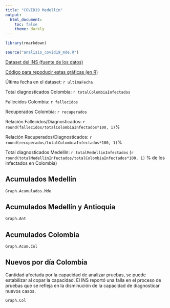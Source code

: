 ```yaml
---
title: "COVID19 Medellín"
output:
  html_document:
    toc: false
    theme: darkly
---
```


```r
library(rmarkdown)

source("analisis_covid19_mde.R")
```
[Dataset del INS (fuente de los datos)](https://infogram.com/api/live/flex/bc384047-e71c-47d9-b606-1eb6a29962e3/664bc407-2569-4ab8-b7fb-9deb668ddb7a)

[Código para repoducir estas gráficas (en R)](https://github.com/daquina-io/covid19_mde)

Última fecha en el dataset: `r ultimaFecha`

Total diagnosticados Colombia: `r totalColombiaInfectados`

<p class="text-danger"> Fallecidos Colombia: `r fallecidos`</p>

<p class="text-info">Recuperados Colombia: `r recuperados`</p>

Relación Fallecidos/Diagnosticados: `r round(fallecidos/totalColombiaInfectados*100, 1)`%

Relación Recuperados/Diagnosticados: `r round(recuperados/totalColombiaInfectados*100, 1)`%

Total diagnosticados Medellín: `r totalMedellinInfectados` (`r round(totalMedellinInfectados/totalColombiaInfectados*100, 1)` % de los infectados en Colombia)

## Acumulados Medellín
```r
Graph.Acumulados.Mde
```

## Acumulados  Medellín y Antioquia
```r
Graph.Ant
```

## Acumulados Colombia
```r
Graph.Acum.Col
```

## Nuevos por día Colombia
Cantidad afectada por la capacidad de analizar pruebas, se puede estabilizar al copar la capacidad.
El INS reportó una falla en el proceso de pruebas que se refleja en la disminución de la capacidad de diagnosticar nuevos casos.
```r
Graph.Col

```

